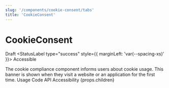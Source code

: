 ```yaml
---
slug: '/components/cookie-consent/tabs'
title: 'CookieConsent'
---
```




# CookieConsent

<StatusLabel type="alert">Draft</StatusLabel>
<StatusLabel type="success" style={{ marginLeft: 'var(--spacing-xs)' }}>
  Accessible
</StatusLabel>

<LeadParagraph>
  The cookie compliance component informs users about cookie usage. This banner is shown when they visit a website or an application for the first time.
</LeadParagraph>

<PageTabs pageContext={props.pageContext}>
  <PageTabs.TabList>
    <PageTabs.Tab href="/">Usage</PageTabs.Tab>
    <PageTabs.Tab href="/code">Code</PageTabs.Tab>
    <PageTabs.Tab href="/api">API</PageTabs.Tab>
    <PageTabs.Tab href="/accessibility">Accessibility</PageTabs.Tab>
  </PageTabs.TabList>
  <PageTabs.TabPanel>{props.children}</PageTabs.TabPanel>
</PageTabs>

